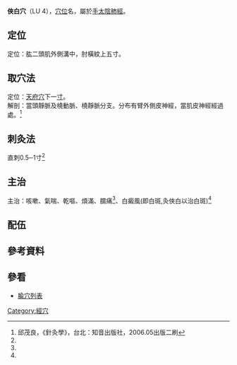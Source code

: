 {{medical}}

'''俠白穴'''（LU 4），[[穴位|穴位]]名，屬於[[手太陰肺經|手太陰肺經]]。

== 定位 ==
定位：肱二頭肌外側溝中，肘橫紋上五寸。

== 取穴法 ==
定位：[[天府穴|天府穴]]下一[[寸|寸]]。
<br />解剖：當頭靜脈及橈動脈、橈靜脈分支。分布有臂外側皮神經，當肌皮神經經過處。<ref name="承啟版針灸學">邱茂良，《針灸學》，台北：知音出版社，2006.05出版二刷</ref>

== 刺灸法==
直刺0.5─1寸<ref name="承啟版針灸學"/>

== 主治 ==
主治：咳嗽、氣喘、乾嘔、煩滿、臑痛<ref name="承啟版針灸學"/>、白癜風(即白斑,灸俠白以治白斑)<ref name="賀普仁 一針一得.賀氏銅人病例圖解"/>

== 配伍 ==

== 參考資料 ==
<div class="references-small">
<references />
</div>

==參看  ==
*[[腧穴列表|腧穴列表]]

{{手太阴肺经}}

[[Category:經穴|Category:經穴]]